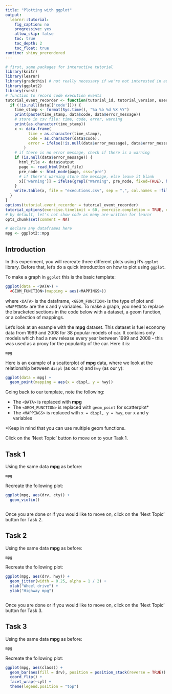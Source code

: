 ```yaml
---
title: "Plotting with ggplot"
output: 
  learnr::tutorial:
    fig_caption: no
    progressive: yes
    allow_skip: false
    toc: true
    toc_depth: 2
    toc_float: true
runtime: shiny_prerendered
---
```


```r
# first, some packages for interactive tutorial
library(knitr)
library(learnr)
library(gradethis) # not really necessary if we're not interested in automatic code grading (and answers vary wildly!)
library(ggplot2)
library(rvest)
# function to record code execution events
tutorial_event_recorder <- function(tutorial_id, tutorial_version, user_id, event, data) {
  if (!is.null(data[['code']])) {
    time_stamp <- format(Sys.time(), "%a %b %d %X %Y")
    print(paste(time_stamp, data$code, data$error_message))
    # store in csv file: time, code, error, warning
    print(as.character(time_stamp))
    x <- data.frame(
          time = as.character(time_stamp), 
          code = as.character(data$code), 
          error = ifelse(!is.null(data$error_message), data$error_message, "")
        )
    # if there is no error message, check if there is a warning
    if (is.null(data$error_message)) {
      html_file <- data$output
      page <- read_html(html_file)
      pre_node <- html_node(page, css='pre')  
      # if there's warning store the message, else leave it blank
      x[['warning']] = ifelse(grepl("Warning", pre_node, fixed=TRUE), html_text(pre_node), "")
    }
    write.table(x, file = "executions.csv", sep = ",", col.names = !file.exists("executions.csv"), row.names = FALSE, append=TRUE)
  }
}
options(tutorial.event_recorder = tutorial_event_recorder)
tutorial_options(exercise.timelimit = 60, exercise.completion = TRUE, exercise.checker = gradethis::grade_learnr)
# by default, let's not show code as many are written for learnr
opts_chunk$set(comment = NA)
```

```r
# declare any dataframes here
mpg <- ggplot2::mpg
```

## Introduction

In this experiment, you will recreate three different plots using R's `ggplot` library. Before that, let's do a quick introduction on how to plot using `ggplot`.

To make a graph in `ggplot` this is the basic template:

```r
ggplot(data = <DATA>) + 
  <GEOM_FUNCTION>(mapping = aes(<MAPPINGS>))
```

where `<DATA>` is the dataframe, `<GEOM_FUNCTION>` is the type of plot and `<MAPPINGS>` are the x and y variables. To make a graph, you need to replace the bracketed sections in the code below with a dataset, a geom function, or a collection of mappings.

Let's look at an example with the **mpg** dataset. This dataset is fuel economy data from 1999 and 2008 for 38 popular models of car. It contains only models which had a new release every year between 1999 and 2008 - this was used as a proxy for the popularity of the car. Here it is:

```r
mpg
```

Here is an example of a scatterplot of **mpg** data, where we look at the relationship between `displ` (as our x) and `hwy` (as our y):

```r
ggplot(data = mpg) + 
  geom_point(mapping = aes(x = displ, y = hwy))
```

Going back to our template, note the following:

- The `<DATA>` is replaced with **mpg**
- The `<GEOM_FUNCTION>` is replaced with `geom_point` for scatterplot*
- The `<MAPPINGS>` is replaced with `x = displ, y = hwy`, our x and y variables

*Keep in mind that you can use multiple geom functions.

Click on the 'Next Topic' button to move on to your Task 1.

## Task 1

Using the same data **mpg** as before:

```r
mpg
```


<!--Based on: https://ggplot2-book.org/getting-started.html#basic-use-->
Recreate the following plot:

```r
ggplot(mpg, aes(drv, cty)) + 
  geom_violin()
```


```r



```

Once you are done or if you would like to move on, click on the 'Next Topic' button for Task 2.

## Task 2

Using the same data **mpg** as before:

```r
mpg
```

<!--Based on: https://ggplot2-book.org/getting-started.html#axes-->
Recreate the following plot:

```r
ggplot(mpg, aes(drv, hwy)) +
  geom_jitter(width = 0.25, alpha = 1 / 2) +
  xlab("Wheel drive") + 
  ylab("Highway mpg")
```

```r

```

Once you are done or if you would like to move on, click on the 'Next Topic' button for Task 3.

## Task 3

Using the same data **mpg** as before:

```r
mpg
```

<!--
Based on 
https://ggplot2.tidyverse.org/reference/geom_bar.html https://ggplot2-book.org/getting-started.html#qplot-facetting
-->
Recreate the following plot:

```r
ggplot(mpg, aes(class)) + 
  geom_bar(aes(fill = drv), position = position_stack(reverse = TRUE)) +
  coord_flip() +
  facet_wrap(~cyl) +
  theme(legend.position = "top")
```

```r

```


